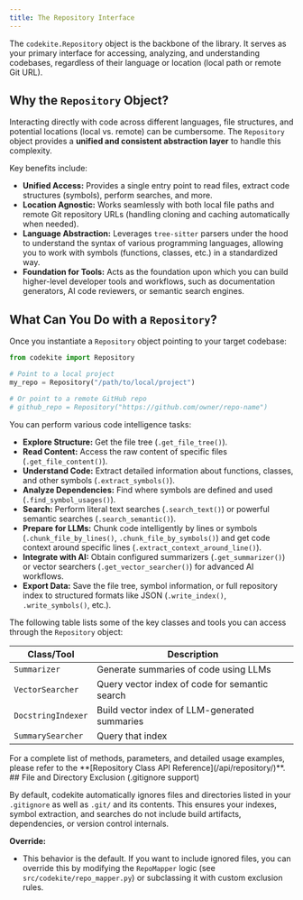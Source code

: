 ```yaml
---
title: The Repository Interface
---
```



The `codekite.Repository` object is the backbone of the library. It serves as your primary interface for accessing, analyzing, and understanding codebases, regardless of their language or location (local path or remote Git URL).

## Why the `Repository` Object?

Interacting directly with code across different languages, file structures, and potential locations (local vs. remote) can be cumbersome. The `Repository` object provides a **unified and consistent abstraction layer** to handle this complexity.

Key benefits include:

- **Unified Access:** Provides a single entry point to read files, extract code structures (symbols), perform searches, and more.
- **Location Agnostic:** Works seamlessly with both local file paths and remote Git repository URLs (handling cloning and caching automatically when needed).
- **Language Abstraction:** Leverages `tree-sitter` parsers under the hood to understand the syntax of various programming languages, allowing you to work with symbols (functions, classes, etc.) in a standardized way.
- **Foundation for Tools:** Acts as the foundation upon which you can build higher-level developer tools and workflows, such as documentation generators, AI code reviewers, or semantic search engines.

## What Can You Do with a `Repository`?

Once you instantiate a `Repository` object pointing to your target codebase:

```python
from codekite import Repository

# Point to a local project
my_repo = Repository("/path/to/local/project")

# Or point to a remote GitHub repo
# github_repo = Repository("https://github.com/owner/repo-name")
```

You can perform various code intelligence tasks:

- **Explore Structure:** Get the file tree (`.get_file_tree()`).
- **Read Content:** Access the raw content of specific files (`.get_file_content()`).
- **Understand Code:** Extract detailed information about functions, classes, and other symbols (`.extract_symbols()`).
- **Analyze Dependencies:** Find where symbols are defined and used (`.find_symbol_usages()`).
- **Search:** Perform literal text searches (`.search_text()`) or powerful semantic searches (`.search_semantic()`).
- **Prepare for LLMs:** Chunk code intelligently by lines or symbols (`.chunk_file_by_lines()`, `.chunk_file_by_symbols()`) and get code context around specific lines (`.extract_context_around_line()`).
- **Integrate with AI:** Obtain configured summarizers (`.get_summarizer()`) or vector searchers (`.get_vector_searcher()`) for advanced AI workflows.
- **Export Data:** Save the file tree, symbol information, or full repository index to structured formats like JSON (`.write_index()`, `.write_symbols()`, etc.).

The following table lists some of the key classes and tools you can access through the `Repository` object:

| Class/Tool         | Description                                    |
| ------------------ | ---------------------------------------------- |
| `Summarizer`       | Generate summaries of code using LLMs          |
| `VectorSearcher`   | Query vector index of code for semantic search |
| `DocstringIndexer` | Build vector index of LLM-generated summaries  |
| `SummarySearcher`  | Query that index                               |


<Aside type="tip">
  For a complete list of methods, parameters, and detailed usage examples,
  please refer to the **[Repository Class API Reference](/api/repository/)**.
</Aside>


<Aside type="note">
## File and Directory Exclusion (.gitignore support)

By default, codekite automatically ignores files and directories listed in your `.gitignore` as well as `.git/` and its contents. This ensures your indexes, symbol extraction, and searches do not include build artifacts, dependencies, or version control internals.

**Override:**
- This behavior is the default. If you want to include ignored files, you can override this by modifying the `RepoMapper` logic (see `src/codekite/repo_mapper.py`) or subclassing it with custom exclusion rules.
</Aside>
